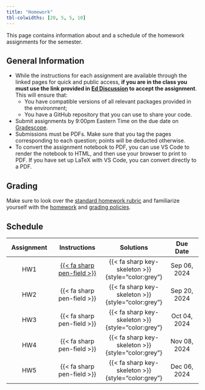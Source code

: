 ```yaml
---
title: "Homework"
tbl-colwidths: [20, 5, 5, 10]
---
```


This page contains information about and a schedule of the homework assignments for the semester.

## General Information

-  While the instructions for each assignment are available through the linked pages for quick and public access, **if you are in the class you must use the link provided in [Ed Discussion](http://us.edstem.org) to accept the assignment**. This will ensure that:
    - You have compatible versions of all relevant packages provided in the environment;
    - You have a GitHub repository that you can use to share your code.
- Submit assignments by 9:00pm Eastern Time on the due date on [Gradescope](https://gradescope.com).
- Submissions must be PDFs. Make sure that you tag the pages corresponding to each question; points will be deducted otherwise.
- To convert the assignment notebook to PDF, you can use VS Code to render the notebook to HTML, and then use your browser to print to PDF. If you have set up LaTeX with VS Code, you can convert directly to a PDF.

## Grading

Make sure to look over the [standard homework rubric](rubrics/standard.qmd) and familiarize yourself with the [homework](policies/homework.qmd) and [grading policies](policies/grading.qmd).

## Schedule

| Assignment | Instructions | Solutions | Due Date |
|:----------:|:------------:|:---------:|:--------:|
| HW1 | [{{< fa sharp pen-field >}}](hw/hw01/hw01.html) | {{< fa sharp key-skeleton >}}{style="color:grey"} | Sep 06, 2024 |
| HW2 | {{< fa sharp pen-field >}}| {{< fa sharp key-skeleton >}}{style="color:grey"}  | Sep 20, 2024 |
| HW3 | {{< fa sharp pen-field >}}| {{< fa sharp key-skeleton >}}{style="color:grey"}  | Oct 04, 2024 |
| HW4 | {{< fa sharp pen-field >}}| {{< fa sharp key-skeleton >}}{style="color:grey"}  | Nov 08, 2024 |
| HW5 | {{< fa sharp pen-field >}}| {{< fa sharp key-skeleton >}}{style="color:grey"} | Dec 06, 2024 |
